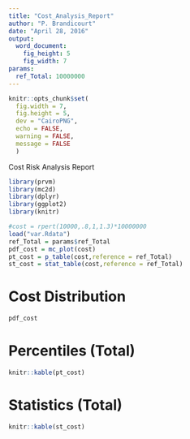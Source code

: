 ---
title: "Cost_Analysis_Report"
author: "P. Brandicourt"
date: "April 28, 2016"
output: 
  word_document: 
    fig_height: 5
    fig_width: 7
params:
  ref_Total: 10000000
---

```{r global_options, include=FALSE}
knitr::opts_chunk$set(
  fig.width = 7,
  fig.height = 5,
  dev = "CairoPNG",
  echo = FALSE,
  warning = FALSE,
  message = FALSE
  )
```

Cost Risk Analysis Report

```{r, echo=FALSE,message=FALSE,warning=FALSE}
library(prvm)
library(mc2d)
library(dplyr)
library(ggplot2)
library(knitr)
```

```{r, echo=FALSE,message=FALSE,warning=FALSE}
#cost = rpert(10000,.8,1,1.3)*10000000
load("var.Rdata")
ref_Total = params$ref_Total
pdf_cost = mc_plot(cost)
pt_cost = p_table(cost,reference = ref_Total)
st_cost = stat_table(cost,reference = ref_Total)
```


# Cost Distribution

```{r, echo=FALSE}
pdf_cost
```

# Percentiles (Total)

```{r, results = 'asis', echo = F}
knitr::kable(pt_cost)
```

# Statistics (Total)

```{r, results = 'asis', echo = F}
knitr::kable(st_cost)
```
